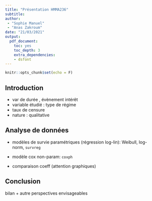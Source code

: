 ```yaml
---
title: "Présentation HMMA236"
subtitle: 
author: 
 - "Sophie Manuel"
 - "Anas Zakroum"
date: "21/03/2021"
output:
  pdf_document:
    toc: yes
    toc_depth: 3
    extra_dependencies:
    - dsfont 
---
```


```r
knitr::opts_chunk$set(echo = F)
```

## Introduction

- var de durée , évènement intérêt
- variable étudié : type de régime
- taux de censure
- nature : qualitative

## Analyse de données

- modèles de survie paramétriques (régression log-lin): Weibull, log-norm, `survreg`

- modèle cox non-param: `coxph`

- comparaison coeff (attention graphiques)

## Conclusion
bilan + autre perspectives envisageables
